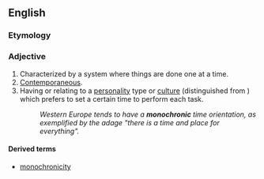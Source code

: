 ==English==

===Etymology===
{{prefix|en|mono|chronic}}

===Adjective===
{{en-adj|-}}

# Characterized by a system where things are done one at a time.
# [[contemporaneous|Contemporaneous]].
# Having or relating to a [[personality]] type or [[culture]] (distinguished from {{m|en|polychronic}}) which prefers to set a certain time to perform each task.
#: ''Western Europe tends to have a '''monochronic''' time orientation, as exemplified by the adage "there is a time and place for everything".''

====Derived terms====
* [[monochronicity]]
